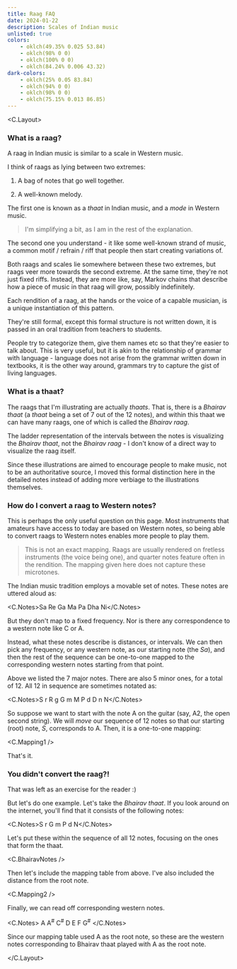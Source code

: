 ```yaml
---
title: Raag FAQ
date: 2024-01-22
description: Scales of Indian music
unlisted: true
colors:
    - oklch(49.35% 0.025 53.84)
    - oklch(98% 0 0)
    - oklch(100% 0 0)
    - oklch(84.24% 0.006 43.32)
dark-colors:
    - oklch(25% 0.05 83.84)
    - oklch(94% 0 0)
    - oklch(98% 0 0)
    - oklch(75.15% 0.013 86.85)
---
```



<C.Layout>

### What is a raag?

A raag in Indian music is similar to a scale in Western music.

I think of raags as lying between two extremes:

1. A bag of notes that go well together.

2. A well-known melody.

The first one is known as a _thaat_ in Indian music, and a _mode_ in Western
music.

> I'm simplifying a bit, as I am in the rest of the explanation.

The second one you understand - it like some well-known strand of music, a
common motif / refrain / riff that people then start creating variations of.

Both raags and scales lie somewhere between these two extremes, but raags veer
more towards the second extreme. At the same time, they're not just fixed riffs.
Instead, they are more like, say, Markov chains that describe how a piece of
music in that raag will grow, possibly indefinitely.

Each rendition of a raag, at the hands or the voice of a capable musician, is a
unique instantiation of this pattern.

They're still formal, except this formal structure is not written down, it is
passed in an oral tradition from teachers to students.

People try to categorize them, give them names etc so that they're easier to
talk about. This is very useful, but it is akin to the relationship of grammar
with language - language does not arise from the grammar written down in
textbooks, it is the other way around, grammars try to capture the gist of
living languages.

### What is a thaat?

The raags that I'm illustrating are actually _thaats_. That is, there is a
_Bhairav thaat_ (a _thaat_ being a set of 7 out of the 12 notes), and within
this thaat we can have many raags, one of which is called the _Bhairav raag_.

The ladder representation of the intervals between the notes is visualizing the
_Bhairav thaat_, not the _Bhairav raag_ - I don't know of a direct way to
visualize the raag itself.

Since these illustrations are aimed to encourage people to make music, not to be
an authoritative source, I moved this formal distinction here in the detailed
notes instead of adding more verbiage to the illustrations themselves.

### How do I convert a raag to Western notes?

This is perhaps the only useful question on this page. Most instruments that
amateurs have access to today are based on Western notes, so being able to
convert raags to Western notes enables more people to play them.

> This is not an exact mapping. Raags are usually rendered on fretless
> instruments (the voice being one), and quarter notes feature often in the
> rendition. The mapping given here does not capture these microtones.

The Indian music tradition employs a movable set of notes. These notes are
uttered aloud as:

<C.Notes>Sa Re Ga Ma Pa Dha Ni</C.Notes>

But they don't map to a fixed frequency. Nor is there any correspondence to a
western note like C or A.

Instead, what these notes describe is distances, or intervals. We can then pick
any frequency, or any western note, as our starting note (the _Sa_), and then
the rest of the sequence can be one-to-one mapped to the corresponding western
notes starting from that point.

Above we listed the 7 major notes. There are also 5 minor ones, for a total of 12. All 12 in sequence are sometimes notated as:

<C.Notes>S r R g G m M P d D n N</C.Notes>

So suppose we want to start with the note A on the guitar (say, A2, the open
second string). We will _move_ our sequence of 12 notes so that our starting
(root) note, _S_, corresponds to A. Then, it is a one-to-one mapping:

<C.Mapping1 />

That's it.

### You didn't convert the raag?!

That was left as an exercise for the reader :)

But let's do one example. Let's take the _Bhairav thaat_. If you look around on
the internet, you'll find that it consists of the following notes:

<C.Notes>S r G m P d N</C.Notes>

Let's put these within the sequence of all 12 notes, focusing on the ones that
form the thaat.

<C.BhairavNotes />

Then let's include the mapping table from above. I've also included the distance
from the root note.

<C.Mapping2 />

Finally, we can read off corresponding western notes.

<C.Notes>
    A A<sup>#</sup> C<sup>#</sup> D E F G<sup>#</sup>
</C.Notes>

Since our mapping table used A as the root note, so these are the western notes
corresponding to Bhairav thaat played with A as the root note.

</C.Layout>
